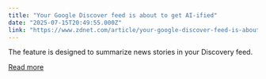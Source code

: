 ```yaml
---
title: "Your Google Discover feed is about to get AI-ified"
date: "2025-07-15T20:49:55.000Z"
link: "https://www.zdnet.com/article/your-google-discover-feed-is-about-to-get-ai-ified/"
---
```


The feature is designed to summarize news stories in your Discovery feed.

[Read more](https://www.zdnet.com/article/your-google-discover-feed-is-about-to-get-ai-ified/)
